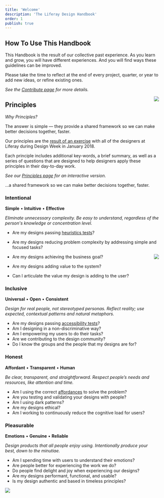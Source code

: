 ```yaml
---
title: 'Welcome'
description: 'The Liferay Design Handbook'
order: 1
publish: true
---
```



## How To Use This Handbook

This Handbook is the result of our collective past experience. As you learn and grow, you will have different experiences. And you will find ways these guidelines can be improved.

Please take the time to reflect at the end of every project, quarter, or year to add new ideas, or refine existing ones.

_See the [Contribute page](././contribute) for more details._

<Image
	src="/images/handbook/principles-good-design-is-group.jpg"
	align="right"
	size="small"
	caption="PJ sharing one group's ideas during the Principles&nbsp;exercise"
	margin="2rem -2rem 0 4rem"
	rounded
	dropShadow
/>

## Principles

_Why Principles?_

The answer is simple — they provide a shared framework so we can make better decisions together, faster.

Our principles are the [result of an exercise](/articles/2018/liferay-design-week-2018#design-principles) with all of the designers at Liferay during Design Week in January 2018.

Each principle includes additional key-words, a brief summary, as well as a series of questions that are designed to help designers apply these principles in their day-to-day work.

_See our [Principles page](/principles) for an interactive version._

<aside>
	...a shared framework so we can make better&nbsp;decisions together, faster.
</aside>

### Intentional

**Simple** • **Intuitive** • **Effective**

_Eliminate unnecessary complexity. Be easy to understand, regardless of the person's knowledge or concentration level._

-   Are my designs passing [heuristics tests](https://www.nngroup.com/articles/ten-usability-heuristics)?
-   Are my designs reducing problem complexity by addressing simple and focused tasks?

    <Image
    	src="/images/handbook/principles-closeup.jpg"
    	align="right"
    	size="small"
    	margin="1rem -2rem 0 4rem"
    	rounded
    	dropShadow
    />

-   Are my designs achieving the business goal?
-   Are my designs adding value to the system?
-   Can I articulate the value my design is adding to the user?

### Inclusive

**Universal** • **Open** • **Consistent**

_Design for real people, not stereotyped personas. Reflect reality; use expected, contextual patterns and natural metaphors._

-   Are my designs passing [accessibility tests](https://www.w3.org/WAI/ER/tools/)?
-   Am I designing in a non-discriminative way?
-   Am I empowering my users to do their tasks?
-   Are we contributing to the design community?
-   Do I know the groups and the people that my designs are for?

### Honest

**Affordant** • **Transparent** • **Human**

_Be clear, transparent, and straightforward. Respect people’s needs and resources, like attention and time._

-   Am I using the correct [affordances](https://www.interaction-design.org/literature/book/the-glossary-of-human-computer-interaction/affordances) to solve the problem?
-   Are you testing and validating your designs with people?
-   Am I using dark patterns?
-   Are my designs ethical?
-   Am I working to continuously reduce the cognitive load for users?

### Pleasurable

**Emotions** • **Genuine** • **Reliable**

_Design products that all people enjoy using. Intentionally produce your best, down to the minutiae._

-   Am I spending time with users to understand their emotions?
-   Are people better for experiencing the work we do?
-   Do people find delight and joy when experiencing our designs?
-   Are my designs performant, functional, and usable?
-   Is my design authentic and based in timeless principles?

<Image
	src="/images/handbook/principles-team-photo.gif"
	size="medium"
	caption="Inclusive, intentional, honest, and pleasurable."
	margin="4rem auto"
	rounded
	dropShadow
/>
